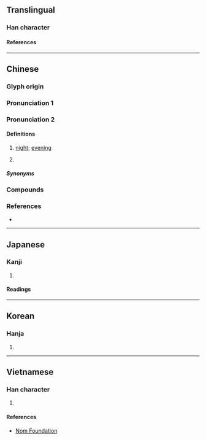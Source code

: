 {{character info}}
==Translingual==

===Han character===
{{Han char|rn=72|rad=日|as=10|sn=14|four=67080|canj=ABAC|ids=⿰日冥}}

====References====
{{Han ref|kx=0498.370|dkj=14083|dj=0867.150|hdz=21531.050|uh=669D}}

----

==Chinese==
{{zh-forms}}

===Glyph origin===
{{Han etym}}

===Pronunciation 1===
{{zh-see|冥|v}}

===Pronunciation 2===
{{zh-pron
|m=míng,mìng,1nb=Mainland,2nb=Taiwan
|c=ming6
|mb=mâng
|md=màng
|mn=xm,qz,tp,hc,lk,sx,km,mg,sg:mî/kh,tn,tc,yl:mê/zz,pn:mêe
|mn-t=mên5/mên3/mêng5
|mn-t_note=mên5/mên3 - vernacular; mêng5 - literary
|mc=2
|oc=2
|cat=n
}}

====Definitions====
{{zh-hanzi}}

# {{lb|zh|literary|or|Min}} [[night]]; [[evening]]
# {{lb|zh|Min Nan}} {{zh-classifier|the number of nights}}

=====Synonyms=====
{{zh-dial|夜}}
{{zh-dial|晚上}}

===Compounds===
{{zh-der|日暝|昏暝|晝暝|晦暝|暝子|暝色|年暝|明年暝|暝晡|暝頓|昨暝|暝時:mê--sî|暗暝頓|昨年暝|暝昏|前暝|暗暝|無暝無日|半暝:buáng-màng|暝旰|暝暗|暝頭}}

===References===
* {{R:yue:Hanzi}}

{{zh-cat|Night}}

----

==Japanese==

===Kanji===
{{ja-kanji|grade=|rs=日10}}

# {{rfdef|ja|sort=日10}}

====Readings====
{{ja-readings
|on=めい, べい, みょう
|kun=くらい
}}

----

==Korean==

===Hanja===
{{ko-hanja|명}}

# {{rfdef|ko|sort=日10}}

----

==Vietnamese==

===Han character===
{{vi-readings|rs=日10|reading=minh}}

# {{rfdef|vi|sort=日10}}

====References====
* [http://nomfoundation.org/common/nom_details.php?codepoint=669d Nom Foundation]
